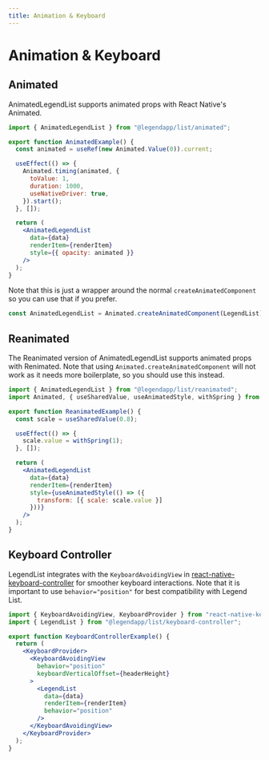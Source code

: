 ```yaml
---
title: Animation & Keyboard
---
```


# Animation & Keyboard

## Animated

AnimatedLegendList supports animated props with React Native's Animated.

```jsx
import { AnimatedLegendList } from "@legendapp/list/animated";

export function AnimatedExample() {
  const animated = useRef(new Animated.Value(0)).current;

  useEffect(() => {
    Animated.timing(animated, {
      toValue: 1,
      duration: 1000,
      useNativeDriver: true,
    }).start();
  }, []);

  return (
    <AnimatedLegendList
      data={data}
      renderItem={renderItem}
      style={{ opacity: animated }}
    />
  );
}
```

Note that this is just a wrapper around the normal `createAnimatedComponent` so you can use that if you prefer.

```ts
const AnimatedLegendList = Animated.createAnimatedComponent(LegendList);
```

## Reanimated

The Reanimated version of AnimatedLegendList supports animated props with Renimated. Note that using `Animated.createAnimatedComponent` will not work as it needs more boilerplate, so you should use this instead.

```jsx
import { AnimatedLegendList } from "@legendapp/list/reanimated";
import Animated, { useSharedValue, useAnimatedStyle, withSpring } from "react-native-reanimated";

export function ReanimatedExample() {
  const scale = useSharedValue(0.8);

  useEffect(() => {
    scale.value = withSpring(1);
  }, []);

  return (
    <AnimatedLegendList
      data={data}
      renderItem={renderItem}
      style={useAnimatedStyle(() => ({
        transform: [{ scale: scale.value }]
      }))}
    />
  );
}
```

## Keyboard Controller

LegendList integrates with the `KeyboardAvoidingView` in [react-native-keyboard-controller](https://github.com/kirillzyusko/react-native-keyboard-controller) for smoother keyboard interactions. Note that it is important to use `behavior="position"` for best compatibility with Legend List.

```jsx
import { KeyboardAvoidingView, KeyboardProvider } from "react-native-keyboard-controller";
import { LegendList } from "@legendapp/list/keyboard-controller";

export function KeyboardControllerExample() {
  return (
    <KeyboardProvider>
      <KeyboardAvoidingView
        behavior="position"
        keyboardVerticalOffset={headerHeight}
      >
        <LegendList
          data={data}
          renderItem={renderItem}
          behavior="position"
        />
      </KeyboardAvoidingView>
    </KeyboardProvider>
  );
}
```